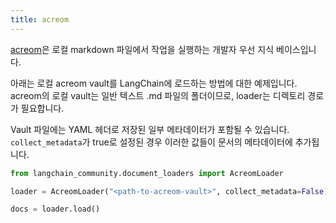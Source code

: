 ```yaml
---
title: acreom
---
```


[acreom](https://acreom.com)은 로컬 markdown 파일에서 작업을 실행하는 개발자 우선 지식 베이스입니다.

아래는 로컬 acreom vault를 LangChain에 로드하는 방법에 대한 예제입니다. acreom의 로컬 vault는 일반 텍스트 .md 파일의 폴더이므로, loader는 디렉토리 경로가 필요합니다.

Vault 파일에는 YAML 헤더로 저장된 일부 메타데이터가 포함될 수 있습니다. `collect_metadata`가 true로 설정된 경우 이러한 값들이 문서의 메타데이터에 추가됩니다.

```python
from langchain_community.document_loaders import AcreomLoader
```

```python
loader = AcreomLoader("<path-to-acreom-vault>", collect_metadata=False)
```

```python
docs = loader.load()
```